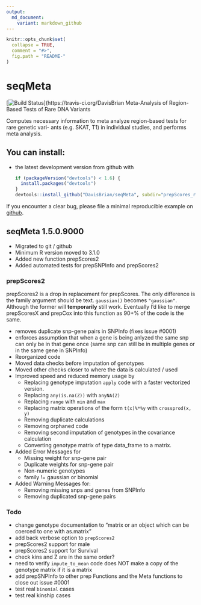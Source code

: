 ```yaml
---
output:
  md_document:
    variant: markdown_github
---
```


<!-- README.md is generated from README.Rmd. Please edit that file -->

```r
knitr::opts_chunk$set(
  collapse = TRUE,
  comment = "#>",
  fig.path = "README-"
)
```
# seqMeta
[![Build Status](https://travis-ci.org/DavisBrian/seqMeta.svg?branch=prepScores_refactored)](https://travis-ci.org/DavisBrian
Meta-Analysis of Region-Based Tests of Rare DNA Variants

Computes necessary information to meta analyze region-based tests for rare genetic vari-
ants (e.g. SKAT, T1) in individual studies, and performs meta analysis.

## You can install:
* the latest development version from github with

    ```R
    if (packageVersion("devtools") < 1.6) {
      install.packages("devtools")
    }
    devtools::install_github("DavisBrian/seqMeta", subdir="prepScores_refactored")
    ```

If you encounter a clear bug, please file a minimal reproducible example on [github](https://github.com/DavisBrian/seqMeta/issues). 

## seqMeta 1.5.0.9000

* Migrated to git / github
* Minimum R version moved to 3.1.0
* Added new function prepScores2
* Added automated tests for prepSNPInfo and prepScores2

### prepScores2

prepScores2 is a drop in replacement for prepScores.  The only difference is the family argument should be text.  `gaussian()` becomes `"gaussian"`.  Although the former will **temporarily** still work.  Eventually I'd like to merge prepScoresX and prepCox into this function as 90+% of the code is the same.  

* removes duplicate snp-gene pairs in SNPInfo (fixes issue #0001)
* enforces assumption that when a gene is being anlyzed the same snp can only be in that gene once (same snp can still be in multiple genes or in the same gene in SNPInfo)
* Reorganized code
* Moved data checks before imputation of genotypes
* Moved other checks closer to where the data is calculated / used
* Improved speed and reduced memory usage by
    + Replacing genotype imputation `apply` code with a faster vectorized version.
    + Replacing `any(is.na(Z))` with `anyNA(Z)`
    + Replacing `range` with `min` and `max` 
    + Replacing matrix operations of the form `t(x)%*%y` with `crossprod(x, y)`
    + Removing duplicate calculations
    + Removing orphaned code
    + Removing second imputation of genotypes in the covariance calculation
    + Converting genotype matrix of type data_frame to a matrix.  
* Added Error Messages for
    + Missing weight for snp-gene pair
    + Duplicate weights for snp-gene pair
    + Non-numeric genotypes
    + family != gaussian or binomial
* Added Warning Messages for:
    + Removing missing snps and genes from SNPInfo
    + Removing duplicated snp-gene pairs


### Todo
 * change genotype documentation to "matrix or an object which can be coerced to one with as.matrix"
 * add back verbose option to `prepScores2`
 * prepScores2 support for male
 * prepScores2 support for Survival
 * check kins and Z are in the same order?
 * need to verify `impute_to_mean` code does NOT make a copy of the genotype matrix if it is a matrix
 * add prepSNPInfo to other prep Functions and the Meta functions to close out issue #0001
 * test real `binomial` cases
 * test real kinship cases
 
 
 
